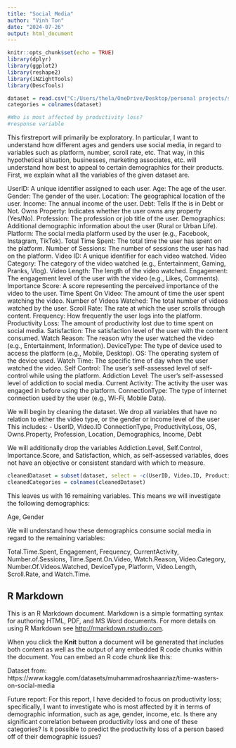 ```yaml
---
title: "Social Media"
author: "Vinh Ton"
date: "2024-07-26"
output: html_document
---
```


```r
knitr::opts_chunk$set(echo = TRUE)
library(dplyr)
library(ggplot2)
library(reshape2)
library(iNZightTools)
library(DescTools)

dataset = read.csv("C:/Users/thela/OneDrive/Desktop/personal projects/social media/Time-Wasters on Social Media.csv")
categories = colnames(dataset)

#Who is most affected by productivity loss?
#response variable
```

This firstreport will primarily be exploratory. In particular, I want to understand how different ages and genders use social media, in regard to variables such as platform, number, scroll rate, etc. That way, in this hypothetical situation, businesses, marketing associates, etc. will understand how best to appeal to certain demographics for their products. First, we explain what all the variables of the given dataset are.

UserID: A unique identifier assigned to each user.
Age: The age of the user.
Gender: The gender of the user.
Location: The geographical location of the user.
Income: The annual income of the user.
Debt: Tells If the is in Debt or Not.
Owns Property: Indicates whether the user owns any property (Yes/No).
Profession: The profession or job title of the user.
Demographics: Additional demographic information about the user (Rural or Urban Life).
Platform: The social media platform used by the user (e.g., Facebook, Instagram, TikTok).
Total Time Spent: The total time the user has spent on the platform.
Number of Sessions: The number of sessions the user has had on the platform.
Video ID: A unique identifier for each video watched.
Video Category: The category of the video watched (e.g., Entertainment, Gaming, Pranks, Vlog).
Video Length: The length of the video watched.
Engagement: The engagement level of the user with the video (e.g., Likes, Comments).
Importance Score: A score representing the perceived importance of the video to the user.
Time Spent On Video: The amount of time the user spent watching the video.
Number of Videos Watched: The total number of videos watched by the user.
Scroll Rate: The rate at which the user scrolls through content.
Frequency: How frequently the user logs into the platform.
Productivity Loss: The amount of productivity lost due to time spent on social media.
Satisfaction: The satisfaction level of the user with the content consumed.
Watch Reason: The reason why the user watched the video (e.g., Entertainment, Information).
DeviceType: The type of device used to access the platform (e.g., Mobile, Desktop).
OS: The operating system of the device used.
Watch Time: The specific time of day when the user watched the video.
Self Control: The user's self-assessed level of self-control while using the platform.
Addiction Level: The user's self-assessed level of addiction to social media.
Current Activity: The activity the user was engaged in before using the platform.
ConnectionType: The type of internet connection used by the user (e.g., Wi-Fi, Mobile Data).




We will begin by cleaning the dataset. We drop all variables that have no relation to either the video type, or the gender or income level of the user This includes:
- UserID, Video.ID ConnectionType, ProductivityLoss, OS, Owns.Property, Profession, Location, Demographics, Income, Debt

We will additionally drop the variables Addiction.Level, Self.Control, Importance.Score, and Satisfaction, which, as self-assessed variables, does not have an objective or consistent standard with which to measure.


```r
cleanedDataset = subset(dataset, select = -c(UserID, Video.ID, ProductivityLoss, OS, ConnectionType, Addiction.Level, Self.Control, Importance.Score, Satisfaction, Profession, Owns.Property, Location, Demographics, Income, Debt))
cleanedCategories = colnames(cleanedDataset)
```

This leaves us with 16 remaining variables. This means we will investigate the following demographics:

Age, Gender

We will understand how these demographics consume social media in regard to the remaining variables:

Total.Time.Spent, Engagement, Frequency, CurrentActivity, Number.of.Sessions, Time.Spent.On.Video, Watch.Reason, Video.Category, Number.Of.Videos.Watched, DeviceType, Platform, Video.Length, Scroll.Rate, and Watch.Time.




## R Markdown

This is an R Markdown document. Markdown is a simple formatting syntax for authoring HTML, PDF, and MS Word documents. For more details on using R Markdown see <http://rmarkdown.rstudio.com>.

When you click the **Knit** button a document will be generated that includes both content as well as the output of any embedded R code chunks within the document. You can embed an R code chunk like this:

Dataset from:
https://www.kaggle.com/datasets/muhammadroshaanriaz/time-wasters-on-social-media

Future report: For this report, I have decided to focus on productivity loss; specifically, I want to investigate who is most affected by it in terms of demographic information, such as age, gender, income, etc. Is there any significant correlation between productivity loss and one of these categories? Is it possible to predict the productivity loss of a person based off of their demographic issues?
